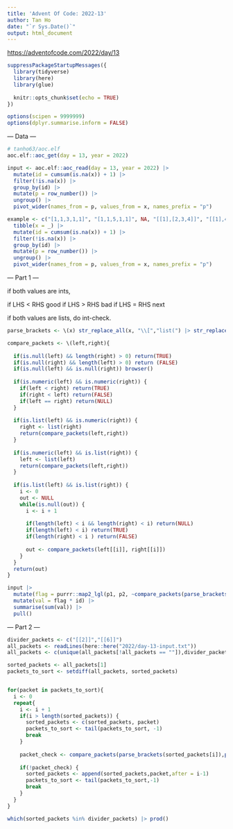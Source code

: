 ```yaml
---
title: 'Advent Of Code: 2022-13'
author: Tan Ho
date: "`r Sys.Date()`"
output: html_document
---
```


<https://adventofcode.com/2022/day/13>

```r
suppressPackageStartupMessages({
  library(tidyverse)
  library(here)
  library(glue)
  
  knitr::opts_chunk$set(echo = TRUE)
})

options(scipen = 9999999)
options(dplyr.summarise.inform = FALSE)
```

--- Data ---

```r
# tanho63/aoc.elf
aoc.elf::aoc_get(day = 13, year = 2022)
```

```r
input <- aoc.elf::aoc_read(day = 13, year = 2022) |> 
  mutate(id = cumsum(is.na(x)) + 1) |> 
  filter(!is.na(x)) |> 
  group_by(id) |> 
  mutate(p = row_number()) |> 
  ungroup() |> 
  pivot_wider(names_from = p, values_from = x, names_prefix = "p")

example <- c("[1,1,3,1,1]", "[1,1,5,1,1]", NA, "[[1],[2,3,4]]", "[[1],4]", NA, "[9]", "[[8,7,6]]", NA, "[[4,4],4,4]", "[[4,4],4,4,4]", NA, "[7,7,7,7]", "[7,7,7]", NA, "[]", "[3]", NA, "[[[]]]", "[[]]", NA, "[1,[2,[3,[4,[5,6,7]]]],8,9]", "[1,[2,[3,[4,[5,6,0]]]],8,9]") |> 
  tibble(x = _) |> 
  mutate(id = cumsum(is.na(x)) + 1) |> 
  filter(!is.na(x)) |> 
  group_by(id) |> 
  mutate(p = row_number()) |> 
  ungroup() |> 
  pivot_wider(names_from = p, values_from = x, names_prefix = "p")

```

--- Part 1 ---

if both values are ints, 

if LHS < RHS good
if LHS > RHS bad
if LHS = RHS next

if both values are lists, do int-check. 


```r
parse_brackets <- \(x) str_replace_all(x, "\\[","list(") |> str_replace_all("\\]",")") |> parse(text = _) |> eval()

compare_packets <- \(left,right){
  
  if(is.null(left) && length(right) > 0) return(TRUE)
  if(is.null(right) && length(left) > 0) return (FALSE)
  if(is.null(left) && is.null(right)) browser()
  
  if(is.numeric(left) && is.numeric(right)) {
    if(left < right) return(TRUE)
    if(right < left) return(FALSE)
    if(left == right) return(NULL)
  }
  
  if(is.list(left) && is.numeric(right)) {
    right <- list(right)
    return(compare_packets(left,right))
  }
  
  if(is.numeric(left) && is.list(right)) {
    left <- list(left)
    return(compare_packets(left,right))
  }
  
  if(is.list(left) && is.list(right)) {
    i <- 0
    out <- NULL
    while(is.null(out)) {
      i <- i + 1
      
      if(length(left) < i && length(right) < i) return(NULL)
      if(length(left) < i) return(TRUE)
      if(length(right) < i ) return(FALSE)
      
      out <- compare_packets(left[[i]], right[[i]])
    }
  }
  return(out)
}

input |> 
  mutate(flag = purrr::map2_lgl(p1, p2, ~compare_packets(parse_brackets(.x), parse_brackets(.y)))) |> 
  mutate(val = flag * id) |> 
  summarise(sum(val)) |> 
  pull()

```

--- Part 2 ---

```r
divider_packets <- c("[[2]]","[[6]]")
all_packets <- readLines(here::here("2022/day-13-input.txt"))
all_packets <- c(unique(all_packets[!all_packets == ""]),divider_packets)

sorted_packets <- all_packets[1]
packets_to_sort <- setdiff(all_packets, sorted_packets)


for(packet in packets_to_sort){
  i <- 0
  repeat{
    i <- i + 1
    if(i > length(sorted_packets)) {
      sorted_packets <- c(sorted_packets, packet)
      packets_to_sort <- tail(packets_to_sort, -1)
      break
    }
    
    packet_check <- compare_packets(parse_brackets(sorted_packets[i]),parse_brackets(packet))
    
    if(!packet_check) {
      sorted_packets <- append(sorted_packets,packet,after = i-1)
      packets_to_sort <- tail(packets_to_sort,-1)
      break
    }
  }
}

which(sorted_packets %in% divider_packets) |> prod()

```

